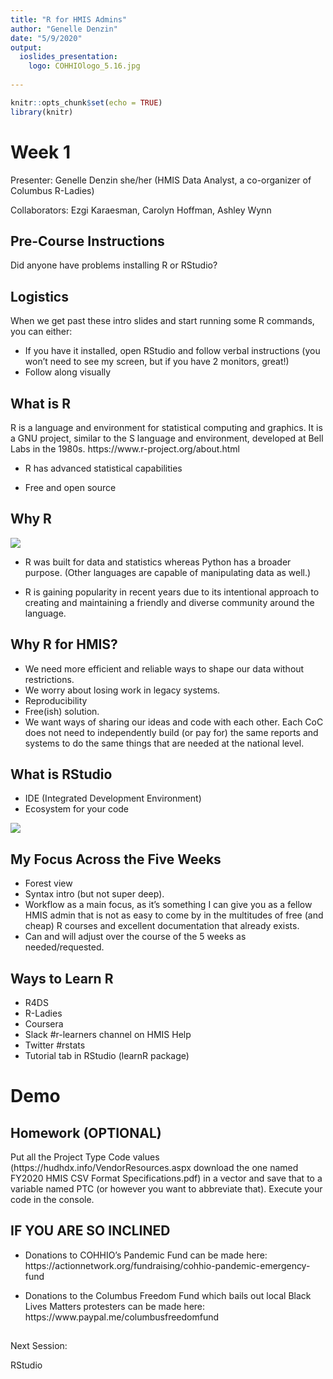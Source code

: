 ```yaml
---
title: "R for HMIS Admins"
author: "Genelle Denzin"
date: "5/9/2020"
output: 
  ioslides_presentation:
    logo: COHHIOlogo_5.16.jpg
    
---
```


```r
knitr::opts_chunk$set(echo = TRUE)
library(knitr)
```

# Week 1

Presenter: Genelle Denzin she/her
(HMIS Data Analyst, a co-organizer of Columbus R-Ladies)

Collaborators: Ezgi Karaesman, Carolyn Hoffman, Ashley Wynn

## Pre-Course Instructions

Did anyone have problems installing R or RStudio?

## Logistics

When we get past these intro slides and start running some R commands, you can either:

- If you have it installed, open RStudio and follow verbal instructions (you won't need to see my screen, but if you have 2 monitors, great!)
- Follow along visually

## What is R

R is a language and environment for statistical computing and graphics. It is a GNU project, similar to the S language and environment, developed at Bell Labs in the 1980s.
https://www.r-project.org/about.html

- R has advanced statistical capabilities

- Free and open source

## Why R

![](images/Rlogo.png)

- R was built for data and statistics whereas Python has a broader purpose. (Other languages are capable of manipulating data as well.)

- R is gaining popularity in recent years due to its intentional approach to creating and maintaining a friendly and diverse community around the language.


## Why R for HMIS?

- We need more efficient and reliable ways to shape our data without restrictions. 
- We worry about losing work in legacy systems. 
- Reproducibility
- Free(ish) solution. 
- We want ways of sharing our ideas and code with each other. Each CoC does not need to independently build (or pay for) the same reports and systems to do the same things that are needed at the national level. 

## What is RStudio

- IDE (Integrated Development Environment)
- Ecosystem for your code

![](images/room.jpg)

## My Focus Across the Five Weeks

- Forest view
- Syntax intro (but not super deep).
- Workflow as a main focus, as it's something I can give you as a fellow HMIS admin that is not as easy to come by in the multitudes of free (and cheap) R courses and excellent documentation that already exists.
- Can and will adjust over the course of the 5 weeks as needed/requested.

## Ways to Learn R 

- R4DS
- R-Ladies
- Coursera
- Slack #r-learners channel on HMIS Help
- Twitter #rstats
- Tutorial tab in RStudio (learnR package)

# Demo

## Homework (OPTIONAL)

Put all the Project Type Code values (https://hudhdx.info/VendorResources.aspx download the one named FY2020 HMIS CSV Format Specifications.pdf) in a vector and save that to a variable named PTC (or however you want to abbreviate that). Execute your code in the console. 

## IF YOU ARE SO INCLINED

- Donations to COHHIO's Pandemic Fund can be made here: https://actionnetwork.org/fundraising/cohhio-pandemic-emergency-fund

- Donations to the Columbus Freedom Fund which bails out local Black Lives Matters protesters can be made here: https://www.paypal.me/columbusfreedomfund

##

Next Session:

RStudio
